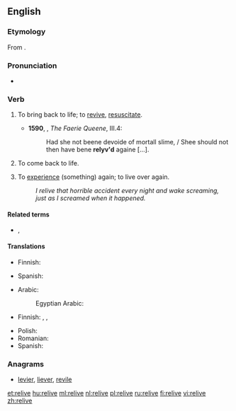 ==English==
===Etymology===
From {{prefix|re|live|lang=en}}.

===Pronunciation===
*{{a|UK}} {{IPA|/ɹiːˈlɪv/|lang=en}}

===Verb===
{{en-verb|relives|reliving|relived|relived}}

# {{context|obsolete|transitive|lang=en}} To bring back to life; to [[revive]], [[resuscitate]]. {{defdate|16th-17th c.}}
#*'''1590''', {{w|Edmund Spenser}}, ''The Faerie Queene'', III.4:
#*:Had she not beene devoide of mortall slime, / Shee should not then have bene '''relyv'd''' againe [...].
# {{context|intransitive|lang=en}} To come back to life.
# {{context|transitive|lang=en}} To [[experience]] (something) again; to live over again. {{defdate|from 18th c.}}
#:''I relive that horrible accident every night and wake screaming, just as I screamed when it happened.''

====Related terms====
* {{l|en|re-experience}}, {{l|en|reexperience}}

====Translations====
{{trans-top|to come back to life}}
* Finnish: {{t+|fi|virota}}
{{trans-mid}}
* Spanish: {{t+|es|revivir}}
{{trans-bottom}}

{{trans-top|to experience again}}
* Arabic: {{t|ar|أَحْيَى}}
*: Egyptian Arabic: {{t|arz|يحيي|tr=yeḥyi|sc=Arab}}
* Finnish: {{t|fi|[[elää]] [[uudelleen]]}}, {{t|fi|[[kokea]] uudelleen}}, {{t|fi|[[käydä läpi]] uudelleen}}
{{trans-mid}}
* Polish: {{t|pl|[[przeżyć]] [[na nowo]]}}
* Romanian: {{t+|ro|retrăi}}
* Spanish: {{t+|es|revivir}}
{{trans-bottom}}

===Anagrams===
* [[levier#English|levier]], [[liever#English|liever]], [[revile#English|revile]]

[[et:relive]]
[[hu:relive]]
[[ml:relive]]
[[nl:relive]]
[[pl:relive]]
[[ru:relive]]
[[fi:relive]]
[[vi:relive]]
[[zh:relive]]